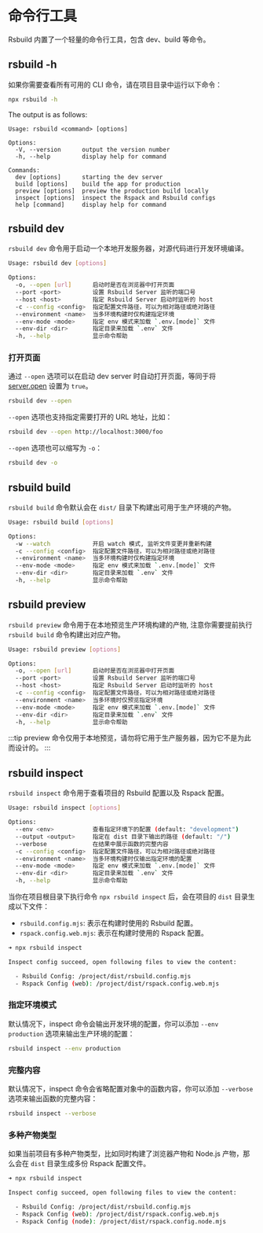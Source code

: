# 命令行工具

Rsbuild 内置了一个轻量的命令行工具，包含 dev、build 等命令。

## rsbuild -h

如果你需要查看所有可用的 CLI 命令，请在项目目录中运行以下命令：

```bash
npx rsbuild -h
```

The output is as follows:

```text
Usage: rsbuild <command> [options]

Options:
  -V, --version      output the version number
  -h, --help         display help for command

Commands:
  dev [options]      starting the dev server
  build [options]    build the app for production
  preview [options]  preview the production build locally
  inspect [options]  inspect the Rspack and Rsbuild configs
  help [command]     display help for command
```

## rsbuild dev

`rsbuild dev` 命令用于启动一个本地开发服务器，对源代码进行开发环境编译。

```bash
Usage: rsbuild dev [options]

Options:
  -o, --open [url]      启动时是否在浏览器中打开页面
  --port <port>         设置 Rsbuild Server 监听的端口号
  --host <host>         指定 Rsbuild Server 启动时监听的 host
  -c --config <config>  指定配置文件路径，可以为相对路径或绝对路径
  --environment <name>  当多环境构建时仅构建指定环境
  --env-mode <mode>     指定 env 模式来加载 `.env.[mode]` 文件
  --env-dir <dir>       指定目录来加载 `.env` 文件
  -h, --help            显示命令帮助
```

### 打开页面

通过 `--open` 选项可以在启动 dev server 时自动打开页面，等同于将 [server.open](/config/server/open) 设置为 `true`。

```bash
rsbuild dev --open
```

`--open` 选项也支持指定需要打开的 URL 地址，比如：

```bash
rsbuild dev --open http://localhost:3000/foo
```

`--open` 选项也可以缩写为 `-o`：

```bash
rsbuild dev -o
```

## rsbuild build

`rsbuild build` 命令默认会在 `dist/` 目录下构建出可用于生产环境的产物。

```bash
Usage: rsbuild build [options]

Options:
  -w --watch            开启 watch 模式, 监听文件变更并重新构建
  -c --config <config>  指定配置文件路径，可以为相对路径或绝对路径
  --environment <name>  当多环境构建时仅构建指定环境
  --env-mode <mode>     指定 env 模式来加载 `.env.[mode]` 文件
  --env-dir <dir>       指定目录来加载 `.env` 文件
  -h, --help            显示命令帮助
```

## rsbuild preview

`rsbuild preview` 命令用于在本地预览生产环境构建的产物, 注意你需要提前执行 `rsbuild build` 命令构建出对应产物。

```bash
Usage: rsbuild preview [options]

Options:
  -o, --open [url]      启动时是否在浏览器中打开页面
  --port <port>         设置 Rsbuild Server 监听的端口号
  --host <host>         指定 Rsbuild Server 启动时监听的 host
  -c --config <config>  指定配置文件路径，可以为相对路径或绝对路径
  --environment <name>  当多环境时仅预览指定环境
  --env-mode <mode>     指定 env 模式来加载 `.env.[mode]` 文件
  --env-dir <dir>       指定目录来加载 `.env` 文件
  -h, --help            显示命令帮助
```

:::tip
preview 命令仅用于本地预览，请勿将它用于生产服务器，因为它不是为此而设计的。
:::

## rsbuild inspect

`rsbuild inspect` 命令用于查看项目的 Rsbuild 配置以及 Rspack 配置。

```bash
Usage: rsbuild inspect [options]

Options:
  --env <env>           查看指定环境下的配置 (default: "development")
  --output <output>     指定在 dist 目录下输出的路径 (default: "/")
  --verbose             在结果中展示函数的完整内容
  -c --config <config>  指定配置文件路径，可以为相对路径或绝对路径
  --environment <name>  当多环境构建时仅输出指定环境的配置
  --env-mode <mode>     指定 env 模式来加载 `.env.[mode]` 文件
  --env-dir <dir>       指定目录来加载 `.env` 文件
  -h, --help            显示命令帮助
```

当你在项目根目录下执行命令 `npx rsbuild inspect` 后，会在项目的 `dist` 目录生成以下文件：

- `rsbuild.config.mjs`: 表示在构建时使用的 Rsbuild 配置。
- `rspack.config.web.mjs`: 表示在构建时使用的 Rspack 配置。

```bash
➜ npx rsbuild inspect

Inspect config succeed, open following files to view the content:

  - Rsbuild Config: /project/dist/rsbuild.config.mjs
  - Rspack Config (web): /project/dist/rspack.config.web.mjs
```

### 指定环境模式

默认情况下，inspect 命令会输出开发环境的配置，你可以添加 `--env production` 选项来输出生产环境的配置：

```bash
rsbuild inspect --env production
```

### 完整内容

默认情况下，inspect 命令会省略配置对象中的函数内容，你可以添加 `--verbose` 选项来输出函数的完整内容：

```bash
rsbuild inspect --verbose
```

### 多种产物类型

如果当前项目有多种产物类型，比如同时构建了浏览器产物和 Node.js 产物，那么会在 `dist` 目录生成多份 Rspack 配置文件。

```bash
➜ npx rsbuild inspect

Inspect config succeed, open following files to view the content:

  - Rsbuild Config: /project/dist/rsbuild.config.mjs
  - Rspack Config (web): /project/dist/rspack.config.web.mjs
  - Rspack Config (node): /project/dist/rspack.config.node.mjs
```
